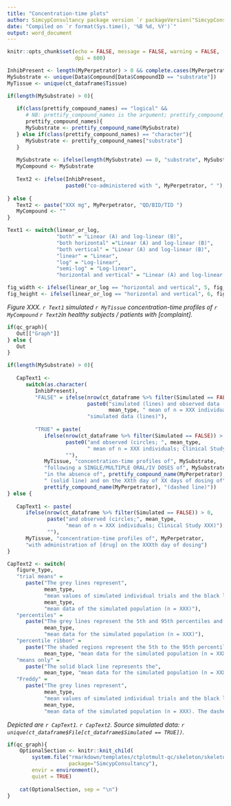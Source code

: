 ```yaml
---
title: "Concentration-time plots"
author: SimcypConsultancy package version `r packageVersion("SimcypConsultancy")`
date: "Compiled on `r format(Sys.time(), '%B %d, %Y')`"
output: word_document
---
```


```r

knitr::opts_chunk$set(echo = FALSE, message = FALSE, warning = FALSE, 
                      dpi = 600)

```

```r

InhibPresent <- length(MyPerpetrator) > 0 && complete.cases(MyPerpetrator)
MySubstrate <- unique(Data$Compound[Data$CompoundID == "substrate"])
MyTissue <- unique(ct_dataframe$Tissue)

if(length(MySubstrate) > 0){
   
   if(class(prettify_compound_names) == "logical" &&
      # NB: prettify_compound_names is the argument; prettify_compound_name is the function.
      prettify_compound_names){
      MySubstrate <- prettify_compound_name(MySubstrate)
   } else if(class(prettify_compound_names) == "character"){
      MySubstrate <- prettify_compound_names["substrate"]
   } 
   
   MySubstrate <- ifelse(length(MySubstrate) == 0, "substrate", MySubstrate)
   MyCompound <- MySubstrate
   
   Text2 <- ifelse(InhibPresent, 
                   paste0("co-administered with ", MyPerpetrator, " "), "")
   
} else {
   Text2 <- paste("XXX mg", MyPerpetrator, "QD/BID/TID ")
   MyCompound <- ""
}

Text1 <- switch(linear_or_log, 
                "both" = "Linear (A) and log-linear (B)",
                "both horizontal" ="Linear (A) and log-linear (B)",
                "both vertical" = "Linear (A) and log-linear (B)",
                "linear" = "Linear", 
                "log" = "Log-linear",
                "semi-log" = "Log-linear", 
                "horizontal and vertical" = "Linear (A) and log-linear (B)")

fig_width <- ifelse(linear_or_log == "horizontal and vertical", 5, fig_width)
fig_height <- ifelse(linear_or_log == "horizontal and vertical", 6, fig_height)

```

*Figure XXX. `r Text1` simulated `r MyTissue` concentration-time profiles of `r MyCompound` `r Text2`in healthy subjects / patients with [complaint].*

```r

if(qc_graph){
   Out[["Graph"]]
} else {
   Out
}

```

```r

if(length(MySubstrate) > 0){
   
   CapText1 <-
      switch(as.character(
         InhibPresent), 
         "FALSE" = ifelse(nrow(ct_dataframe %>% filter(Simulated == FALSE)) > 0,
                          paste0("simulated (lines) and observed data (circles; ", 
                                 mean_type, " mean of n = XXX individuals; Clinical Study XXX)"), 
                          "simulated data (lines)"), 
         
         "TRUE" = paste(
            ifelse(nrow(ct_dataframe %>% filter(Simulated == FALSE)) > 0,
                   paste0("and observed (circles; ", mean_type, 
                          " mean of n = XXX individuals; Clinical Study XXX)"), 
                   ""), 
            MyTissue, "concentration-time profiles of", MySubstrate, 
            "following a SINGLE/MULTIPLE ORAL/IV DOSES of", MySubstrate, 
            "in the absence of", prettify_compound_name(MyPerpetrator), 
            " (solid line) and on the XXth day of XX days of dosing of", 
            prettify_compound_name(MyPerpetrator), "(dashed line)"))
} else {
   
   CapText1 <- paste(
      ifelse(nrow(ct_dataframe %>% filter(Simulated == FALSE)) > 0,
             paste("and observed (circles;", mean_type, 
                   "mean of n = XXX individuals; Clinical Study XXX)"), 
             ""), 
      MyTissue, "concentration-time profiles of", MyPerpetrator, 
      "with administration of [drug] on the XXXth day of dosing")
}

CapText2 <- switch(
   figure_type, 
   "trial means" = 
      paste("The grey lines represent",
            mean_type, 
            "mean values of simulated individual trials and the black lines portray the",
            mean_type, 
            "mean data of the simulated population (n = XXX)"), 
   "percentiles" = 
      paste("The grey lines represent the 5th and 95th percentiles and the solid black line the",
            mean_type, 
            "mean data for the simulated population (n = XXX)"), 
   "percentile ribbon" = 
      paste("The shaded regions represent the 5th to the 95th percentiles and the solid black line the",
            mean_type, "mean data for the simulated population (n = XXX)"), 
   "means only" = 
      paste("The solid black line represents the", 
            mean_type, "mean data for the simulated population (n = XXX)"), 
   "Freddy" = 
      paste("The grey lines represent", 
            mean_type, 
            "mean values of simulated individual trials and the black lines portray the",
            mean_type, 
            "mean data of the simulated population (n = XXX). The dashed lines represent the 5th and 95th percentiles"))


```

*Depicted are `r CapText1`. `r CapText2`. Source simulated data: `r unique(ct_dataframe$File[ct_dataframe$Simulated == TRUE])`.*

```r

if(qc_graph){
    OptionalSection <- knitr::knit_child(
        system.file("rmarkdown/templates/ctplotmult-qc/skeleton/skeleton.Rmd",
                    package="SimcypConsultancy"), 
        envir = environment(), 
        quiet = TRUE)
    
    cat(OptionalSection, sep = "\n")
}

```


